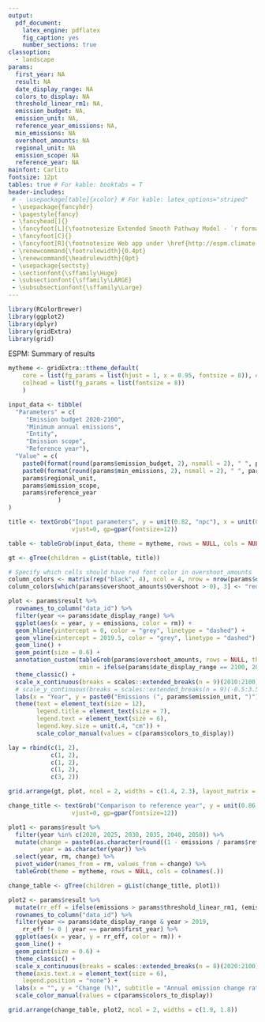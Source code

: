 ```yaml
---
output:
  pdf_document:
    latex_engine: pdflatex
    fig_caption: yes
    number_sections: true
classoption: 
  - landscape
params:
  first_year: NA
  result: NA
  date_display_range: NA
  colors_to_display: NA
  threshold_linear_rm1: NA,
  emission_budget: NA,
  emission_unit: NA,
  reference_year_emissions: NA,
  min_emissions: NA
  overshoot_amounts: NA
  regional_unit: NA
  emission_scope: NA
  reference_year: NA
mainfont: Carlito
fontsize: 12pt
tables: true # For kable: booktabs = T
header-includes:
 # - \usepackage[table]{xcolor} # For kable: latex_options="striped"
 - \usepackage{fancyhdr}
 - \pagestyle{fancy}
 - \fancyhead[]{}
 - \fancyfoot[L]{\footnotesize Extended Smooth Pathway Model - `r format(Sys.time(), "%d %b %Y")`}
 - \fancyfoot[C]{}
 - \fancyfoot[R]{\footnotesize Web app under \href{http://espm.climate-calculator.info}{http://espm.climate-calculator.info}}
 - \renewcommand{\footrulewidth}{0.4pt}
 - \renewcommand{\headrulewidth}{0pt}
 - \usepackage{sectsty}
 - \sectionfont{\sffamily\Huge}
 - \subsectionfont{\sffamily\LARGE}
 - \subsubsectionfont{\sffamily\Large}
---
```


```r
library(RColorBrewer)
library(ggplot2)
library(dplyr)
library(gridExtra)
library(grid)
```

\Huge ESPM: Summary of results
\normalsize

```r
mytheme <- gridExtra::ttheme_default(
    core = list(fg_params = list(hjust = 1, x = 0.95, fontsize = 8)), # for right alignment: hjust=1, x=0.95
    colhead = list(fg_params = list(fontsize = 8))
    )

input_data <- tibble(
  "Parameters" = c(
     "Emission budget 2020-2100",
     "Minimum annual emissions",
     "Entity",
     "Emission scope",
     "Reference year"),
  "Value" = c(
    paste0(format(round(params$emission_budget, 2), nsmall = 2), " ", params$emission_unit, " CO2"),
    paste0(format(round(params$min_emissions, 2), nsmall = 2), " ", params$emission_unit, " CO2"),
    params$regional_unit,
    params$emission_scope,
    params$reference_year
              )
)

title <- textGrob("Input parameters", y = unit(0.82, "npc"), x = unit(0.35, "npc"), 
                  vjust=0, gp=gpar(fontsize=12))

table <- tableGrob(input_data, theme = mytheme, rows = NULL, cols = NULL)

gt <- gTree(children = gList(table, title))

# Specify which cells should have red font color in overshoot_amounts
column_colors <- matrix(rep("black", 4), ncol = 4, nrow = nrow(params$overshoot_amounts), byrow = TRUE)
column_colors[which(params$overshoot_amounts$Overshoot > 0), 3] <- "red"

plot <- params$result %>%
  rownames_to_column("data_id") %>%
  filter(year <= params$date_display_range) %>%
  ggplot(aes(x = year, y = emissions, color = rm)) +
  geom_hline(yintercept = 0, color = "grey", linetype = "dashed") +
  geom_vline(xintercept = 2019.5, color = "grey", linetype = "dashed") +
  geom_line() +
  geom_point(size = 0.6) +
  annotation_custom(tableGrob(params$overshoot_amounts, rows = NULL, theme = ttheme_minimal(base_size = 6, core = list(fg_params = list(col = as.vector(column_colors))), padding = unit(c(2, 2), "mm"))),
                    xmin = ifelse(params$date_display_range == 2100, 2060, 2035)) +
  theme_classic() +
  scale_x_continuous(breaks = scales::extended_breaks(n = 9)(2010:2100)) +
  # scale_y_continuous(breaks = scales::extended_breaks(n = 9)(-0.5:3.5)) +
  labs(x = "Year", y = paste0("Emissions (", params$emission_unit, ")"), color = "Scenario type", subtitle = "Emissions over time") +
  theme(text = element_text(size = 12),
        legend.title = element_text(size = 7),
        legend.text = element_text(size = 6),
        legend.key.size = unit(.4, "cm")) +
        scale_color_manual(values = c(params$colors_to_display))

lay = rbind(c(1, 2),
            c(1, 2),
            c(1, 2),
            c(1, 2),
            c(3, 2))

grid.arrange(gt, plot, ncol = 2, widths = c(1.4, 2.3), layout_matrix = lay)
```

```r

change_title <- textGrob("Comparison to reference year", y = unit(0.86, "npc"), x = unit(0.35, "npc"),
                  vjust=0, gp=gpar(fontsize=12))

plot1 <- params$result %>%
  filter(year %in% c(2020, 2025, 2030, 2035, 2040, 2050)) %>%
  mutate(change = paste0(as.character(round((1 - emissions / params$reference_year_emissions) * -100, 0)), "%"),
         year = as.character(year)) %>%
  select(year, rm, change) %>%
  pivot_wider(names_from = rm, values_from = change) %>%
  tableGrob(theme = mytheme, rows = NULL, cols = colnames(.))

change_table <- gTree(children = gList(change_title, plot1))

plot2 <- params$result %>%
  mutate(rr_eff = ifelse(emissions > params$threshold_linear_rm1, (emissions / lag(emissions) -1) * 100, 0)) %>%
  rownames_to_column("data_id") %>%
  filter(year <= params$date_display_range & year > 2019,
    rr_eff != 0 | year == params$first_year) %>%
  ggplot(aes(x = year, y = rr_eff, color = rm)) +
  geom_line() +
  geom_point(size = 0.6) +
  theme_classic() +
  scale_x_continuous(breaks = scales::extended_breaks(n = 8)(2020:2100)) +
  theme(axis.text.x = element_text(size = 6),
    legend.position = "none") +
  labs(x = "", y = "Change (%)", subtitle = "Annual emission change rates") +
  scale_color_manual(values = c(params$colors_to_display))

grid.arrange(change_table, plot2, ncol = 2, widths = c(1.9, 1.8))

```


\vspace{55mm}

